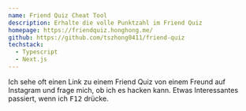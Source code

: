 ```yaml
---
name: Friend Quiz Cheat Tool
description: Erhalte die volle Punktzahl im Friend Quiz
homepage: https://friendquiz.honghong.me/
github: https://github.com/tszhong0411/friend-quiz
techstack:
  - Typescript
  - Next.js
---
```


Ich sehe oft einen Link zu einem Friend Quiz von einem Freund auf Instagram und frage mich, ob ich es hacken kann. Etwas Interessantes passiert, wenn ich <Kbd>F12</Kbd> drücke.
